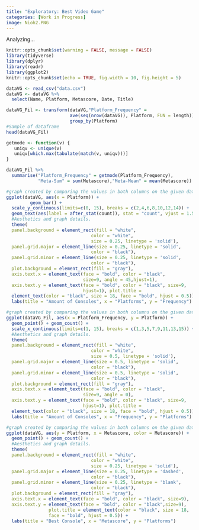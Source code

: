 ```yaml
---
title: "Exploratory: Best Video Game"
categories: [Work in Progress]
image: Nioh2.PNG
---
```


Analyzing...

```r
knitr::opts_chunk$set(warning = FALSE, message = FALSE) 
library(tidyverse)
library(dplyr)
library(readr)
library(ggplot2)
knitr::opts_chunk$set(echo = TRUE, fig.width = 10, fig.height = 5)
```

```r
dataVG <- read_csv("data.csv")
dataVG <- dataVG %>% 
  select(Name, Platform, Metascore, Date, Title)

dataVG_Fil <- transform(dataVG,"Platform_Frequency" = 
                        ave(seq(nrow(dataVG)), Platform, FUN = length)) %>% 
                        group_by(Platform)
#Sample of dataframe
head(dataVG_Fil)

getmode <- function(v) {
   uniqv <- unique(v)
   uniqv[which.max(tabulate(match(v, uniqv)))]
}

dataVG_Fil %>% 
  summarise("Platform_Frequency" = getmode(Platform_Frequency), 
            "Meta-Sum" = sum(Metascore),"Meta-Mean" = mean(Metascore))
```

```r
#graph created by comparing the values in both columns on the given dataset
ggplot(dataVG, aes(x = Platform)) +
         geom_bar() +
  scale_y_continuous(limits=c(0, 15), breaks = c(2,4,6,8,10,12,14)) +
  geom_text(aes(label = after_stat(count)), stat = "count", vjust = 1.5, hjust = .5, color = "white", size= 3.2) +
  #Aesthetics and graph details.
  theme(
  panel.background = element_rect(fill = "white",
                                color = "white",
                                size = 0.25, linetype = 'solid'),
  panel.grid.major = element_line(size = 0.25, linetype = 'solid',
                                color = "black"), 
  panel.grid.minor = element_line(size = 0.25, linetype = 'solid',
                                color = "black"),
  plot.background = element_rect(fill = "gray"),
  axis.text.x = element_text(face = "bold", color = "black", 
                             size=9, angle = 45,hjust=1),
  axis.text.y = element_text(face = "bold", color = "black", size=9, 
                             hjust=1), plot.title = 
  element_text(color = "black", size = 18, face = "bold", hjust = 0.5)) + 
  labs(title = "Amount of Consoles", x = "Platforms", y = "Frequency")

#graph created by comparing the values in both columns on the given dataset
ggplot(dataVG_Fil, aes(x = Platform_Frequency, y = Platform)) + 
  geom_point() + geom_count() +
  scale_x_continuous(limits=c(1, 15), breaks = c(1,3,5,7,9,11,13,15)) +
  #Aesthetics and graph details.
  theme(
  panel.background = element_rect(fill = "white",
                                color = "white",
                                size = 0.5, linetype = 'solid'),
  panel.grid.major = element_line(size = 0.5, linetype = 'solid',
                                color = "black"), 
  panel.grid.minor = element_line(size = 0.5, linetype = 'solid',
                                color = "black"),
  plot.background = element_rect(fill = "gray"),
  axis.text.x = element_text(face = "bold", color = "black", 
                             size=9, angle = 0),
  axis.text.y = element_text(face = "bold", color = "black", size=9, 
                             hjust=1), plot.title = 
  element_text(color = "black", size = 18, face = "bold", hjust = 0.5)) + 
  labs(title = "Amount of Consoles", x = "Frequency", y = "Platforms")
```

```r
#graph created by comparing the values in both columns on the given dataset
ggplot(dataVG, aes(y = Platform, x = Metascore, color = Metascore)) + 
  geom_point() + geom_count() +
  #Aesthetics and graph details.
  theme(
  panel.background = element_rect(fill = "white",
                                color = "white",
                                size = 0.25, linetype = 'solid'),
  panel.grid.major = element_line(size = 0.25, linetype = 'dashed',
                                color = "black"), 
  panel.grid.minor = element_line(size = 0.25, linetype = 'blank',
                                color = "black"),
  plot.background = element_rect(fill = "gray"),
  axis.text.x = element_text(face = "bold", color = "black", size=9),
  axis.text.y = element_text(face = "bold", color = "black",size=9), 
                plot.title = element_text(color = "black", size = 18,
                face = "bold", hjust = 0.5)) + 
  labs(title = "Best Console", x = "Metascore", y = "Platforms")
```
